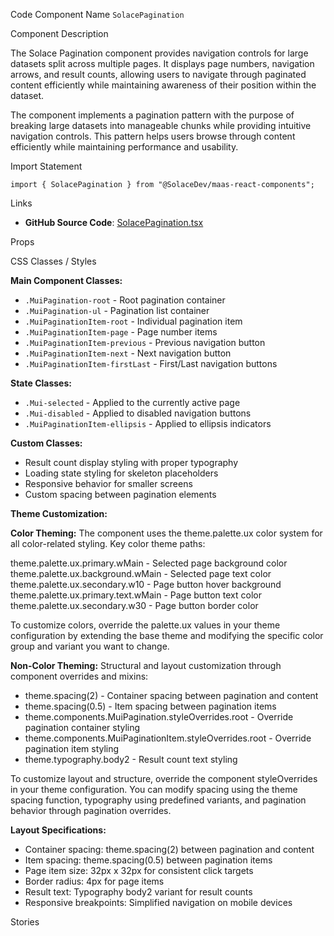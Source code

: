 
<Meta of={SolacePaginationStories} />

<Title>Solace Pagination</Title>

<Description of={SolacePaginationStories} />

<Subtitle>Code Component Name</Subtitle>
`SolacePagination`

<Subtitle>Component Description</Subtitle>

The Solace Pagination component provides navigation controls for large datasets split across multiple pages. It displays page numbers, navigation arrows, and result counts, allowing users to navigate through paginated content efficiently while maintaining awareness of their position within the dataset.

The component implements a pagination pattern with the purpose of breaking large datasets into manageable chunks while providing intuitive navigation controls. This pattern helps users browse through content efficiently while maintaining performance and usability.

<Subtitle>Import Statement</Subtitle>

```tsx
import { SolacePagination } from "@SolaceDev/maas-react-components";
```

<Subtitle>Links</Subtitle>

- **GitHub Source Code**: [SolacePagination.tsx](https://github.com/SolaceDev/maas-react-components/blob/main/src/components/SolacePagination.tsx)

<Subtitle>Props</Subtitle>

<ArgTypes of={SolacePaginationStories} />

<Subtitle>CSS Classes / Styles</Subtitle>

**Main Component Classes:**

- `.MuiPagination-root` - Root pagination container
- `.MuiPagination-ul` - Pagination list container
- `.MuiPaginationItem-root` - Individual pagination item
- `.MuiPaginationItem-page` - Page number items
- `.MuiPaginationItem-previous` - Previous navigation button
- `.MuiPaginationItem-next` - Next navigation button
- `.MuiPaginationItem-firstLast` - First/Last navigation buttons

**State Classes:**

- `.Mui-selected` - Applied to the currently active page
- `.Mui-disabled` - Applied to disabled navigation buttons
- `.MuiPaginationItem-ellipsis` - Applied to ellipsis indicators

**Custom Classes:**

- Result count display styling with proper typography
- Loading state styling for skeleton placeholders
- Responsive behavior for smaller screens
- Custom spacing between pagination elements

**Theme Customization:**

**Color Theming:**
The component uses the theme.palette.ux color system for all color-related styling. Key color theme paths:

<div style={{ display: "flex", alignItems: "center", margin: "8px 0" }}>
	<div
		style={{
			width: "16px",
			height: "16px",
			backgroundColor: "#0066CC",
			border: "1px solid rgba(0,0,0,0.2)",
			borderRadius: "3px",
			marginRight: "8px"
		}}
	></div>
	<span>theme.palette.ux.primary.wMain - Selected page background color</span>
</div>
<div style={{ display: "flex", alignItems: "center", margin: "8px 0" }}>
	<div
		style={{
			width: "16px",
			height: "16px",
			backgroundColor: "#FFFFFF",
			border: "1px solid rgba(0,0,0,0.2)",
			borderRadius: "3px",
			marginRight: "8px"
		}}
	></div>
	<span>theme.palette.ux.background.wMain - Selected page text color</span>
</div>
<div style={{ display: "flex", alignItems: "center", margin: "8px 0" }}>
	<div
		style={{
			width: "16px",
			height: "16px",
			backgroundColor: "#F5F5F5",
			border: "1px solid rgba(0,0,0,0.2)",
			borderRadius: "3px",
			marginRight: "8px"
		}}
	></div>
	<span>theme.palette.ux.secondary.w10 - Page button hover background</span>
</div>
<div style={{ display: "flex", alignItems: "center", margin: "8px 0" }}>
	<div
		style={{
			width: "16px",
			height: "16px",
			backgroundColor: "#333333",
			border: "1px solid rgba(0,0,0,0.2)",
			borderRadius: "3px",
			marginRight: "8px"
		}}
	></div>
	<span>theme.palette.ux.primary.text.wMain - Page button text color</span>
</div>
<div style={{ display: "flex", alignItems: "center", margin: "8px 0" }}>
	<div
		style={{
			width: "16px",
			height: "16px",
			backgroundColor: "#E0E0E0",
			border: "1px solid rgba(0,0,0,0.2)",
			borderRadius: "3px",
			marginRight: "8px"
		}}
	></div>
	<span>theme.palette.ux.secondary.w30 - Page button border color</span>
</div>

To customize colors, override the palette.ux values in your theme configuration by extending the base theme and modifying the specific color group and variant you want to change.

**Non-Color Theming:**
Structural and layout customization through component overrides and mixins:

- theme.spacing(2) - Container spacing between pagination and content
- theme.spacing(0.5) - Item spacing between pagination items
- theme.components.MuiPagination.styleOverrides.root - Override pagination container styling
- theme.components.MuiPaginationItem.styleOverrides.root - Override pagination item styling
- theme.typography.body2 - Result count text styling

To customize layout and structure, override the component styleOverrides in your theme configuration. You can modify spacing using the theme spacing function, typography using predefined variants, and pagination behavior through pagination overrides.

**Layout Specifications:**

- Container spacing: theme.spacing(2) between pagination and content
- Item spacing: theme.spacing(0.5) between pagination items
- Page item size: 32px x 32px for consistent click targets
- Border radius: 4px for page items
- Result text: Typography body2 variant for result counts
- Responsive breakpoints: Simplified navigation on mobile devices

<Subtitle>Stories</Subtitle>

<CustomStories />
